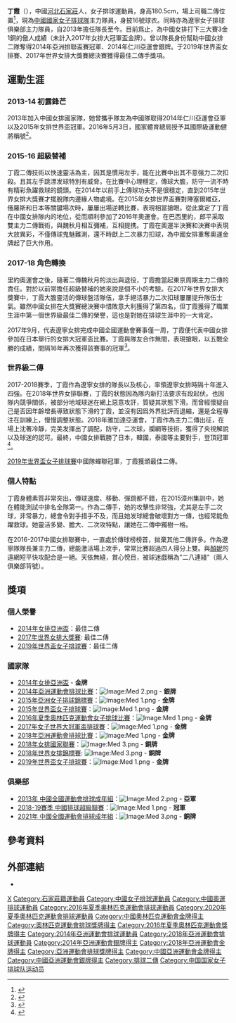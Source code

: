 {{Multiple issues|
{{Fanpov|time=2022-01-15T16:08:32+00:00}}
{{Inappropriate tone|time=2022-01-15T16:08:32+00:00}}
{{Original research|time=2022-01-15T16:08:32+00:00}}
}}
{{Infobox 排球選手
|name           = 丁霞
|image          = Xia Ding China team for Volleyball (cropped).jpg
|imagesize      =
|caption        =
|fullname       = 丁霞
|nickname       = 小螞蟻、海膽霞、丁接應、暴力二傳、丁小霞、丁大俠
|nationality    = {{PRC}}
|birth_date     = {{Birth date and age|1990|1|13}}
|birth_place    = {{CHN}}[[河北省|河北省]][[石家莊市|石家莊市]]
|death_date     =
|death_place    =
|hometown       =
|height         = {{height|m=1.805}}
|weight         = {{weight|kg=67}}
|spike          = {{height|m=3.05}}
|block          = {{height|m=2.95}}
|position       = 二傳
|currentnumber  = 16 (中國國家女子排球隊), 8 (遼寧女子排球俱樂部)
|currentclub    = {{flagicon|CHN}} [[遼寧女子排球俱樂部|遼寧女子排球俱樂部]]
|nationalyears  = 2014 -
|nationalteam   = {{flagicon|CHN}} [[中國國家女子排球隊|中國國家女子排球隊]]
|updated        = 2020年7月
|medaltemplates =
{{MedalSport | 女子[[排球|排球]]}}
{{MedalCountry | {{CHN}} }}
{{MedalCompetition|[[夏季奧林匹克運動會|夏季奧林匹克運動會]]}}
{{MedalGold| [[2016年夏季奧林匹克運動會|2016年夏季奧林匹克運動會]] |[[2016年夏季奧林匹克運動會女子排球比賽|團隊]]}}
{{MedalCompetition|[[女排大冠軍盃|女排大冠軍盃]]}}
{{MedalGold | [[2017年女排大冠軍盃賽|2017年日本]] | }}
{{MedalCompetition|[[世界盃排球賽|世界盃排球賽]]}}
{{MedalGold | [[2015年世界盃女子排球賽|2015年日本]] | }}
{{MedalGold | [[2019年世界盃女子排球賽|2019年日本]] | }}
{{MedalCompetition|[[亞洲運動會|亞洲運動會]]}}
{{MedalSilver | [[2014年亞洲運動會|2014年仁川]] | [[2014年亞洲運動會排球比賽|團隊]] }}
{{MedalGold | [[2018年亞洲運動會|2018年雅加達]] | [[2018年亞洲運動會排球比賽|團隊]] }}
}}

'''丁霞'''（{{bd|1990年|1月13日||}}），中國[[河北|河北]][[石家莊|石家莊]]人，女子排球運動員，身高180.5cm，場上司職二傳位置<ref>{{cite news|url=http://sports.sina.com.cn/o/2014-09-05/12467322845.shtml|title=女排亞洲盃丁霞任中國隊隊長國青小將未報名離隊|date=2014-09-05|publisher=[[新浪網|新浪網]]|accessdate=2014-10-05|archive-date=2014-09-10|archive-url=https://web.archive.org/web/20140910100753/http://sports.sina.com.cn/o/2014-09-05/12467322845.shtml|dead-url=no}}</ref>，現為[[中國國家女子排球隊|中國國家女子排球隊]]主力隊員，身披16號球衣。同時亦為遼寧女子排球俱樂部主力隊員，自2013年擔任隊長至今。目前爲止，為中國女排打下三大賽3金1銅的傲人成績（未計入2017年女排大冠軍盃金牌）。曾以隊長身份幫助中國女排二隊奪得2014年亞洲排聯盃賽冠軍、2014年仁川亞運會銀牌。于2019年世界盃女排賽、2017年世界女排大獎賽總決賽獲得最佳二傳手獎項。

== 運動生涯 ==
===2013-14 初露鋒芒===
2013年加入中國女排國家隊，她曾攜手隊友為中國隊取得2014年仁川亞運會亞軍以及2015年女排世界盃冠軍。2016年5月3日，國家體育總局授予其國際級運動健將稱號<ref>{{cite web|url=http://sports.people.com.cn/n1/2016/0505/c22155-28326744.html|title=體育總局授予50人國際級運動健將稱號 女排七國手在列|publisher=[[人民網|人民網]]|date=2016-05-05|accessdate=2016-07-20|archive-date=2016-08-17|archive-url=https://web.archive.org/web/20160817005455/http://sports.people.com.cn/n1/2016/0505/c22155-28326744.html|dead-url=no}}</ref>。

===2015-16 超級替補===
丁霞二傳技術以快速靈活為主，因其是慣用左手，能在比賽中出其不意强力二次扣殺。且其左手跳漂发球特別有威脅。在比賽中心理穩定，傳球大膽，防守一流不時有精彩魚躍救球的鏡頭。在2014年以前手上傳球功夫不是很穩定，直到2015年世界女排大獎賽才擺脫隊内邊緣人物處境。在2015年女排世界盃賽對陣塞爾維亞，俄羅斯和日本等關鍵場次時，屢屢出場逆轉比賽，表現相當搶眼。從此奠定了丁霞在中國女排隊内的地位，從而順利參加了2016年奧運會。在巴西里約，郎平采取雙主力二傳戰術，與魏秋月相互彌補，互相提携。丁霞在奧運半決賽和決賽中表現大放異彩，不僅傳球鬼魅難測，還不時獻上二次暴力扣球，為中國女排重奪奧運金牌起了巨大作用。

===2017-18 角色轉換===
里約奧運會之後，隨著二傳魏秋月的淡出與退役，丁霞擔當起東京周期主力二傳的責任。對於以前常擔任超級替補的她來說是個不小的考驗。在2017年世界女排大獎賽中，丁霞大膽靈活的傳球盤活隊伍，拿手絕活暴力二次扣球屢屢提升隊伍士氣。雖然中國女排在大獎賽總決賽中惜敗意大利獲得了第四名，但丁霞獲得了職業生涯中第一個世界級最佳二傳的榮譽，這也是對她在排球生涯中的一大肯定。

2017年9月，代表遼寧女排完成中國全國運動會賽事僅一周，丁霞便代表中國女排參加在日本舉行的女排大冠軍盃比賽。丁霞與隊友合作無間，表現搶眼，以五戰全勝的成績，間隔16年再次獲得該賽事的冠軍<ref>{{cite web|url=http://sports.qq.com/a/20170910/026714.htm|title=女排大冠軍盃中國3-1日本 五戰全勝完美奪冠|date=2017-09-10|accessdate=2018-09-07|archive-date=2017-09-11|archive-url=https://web.archive.org/web/20170911071410/http://sports.qq.com/a/20170910/026714.htm|dead-url=no}}</ref>。

===世界級二傳===
2017-2018賽季，丁霞作為遼寧女排的隊長以及核心，率領遼寧女排時隔十年進入四強。在2018年世界女排聯賽，丁霞的狀態因為隊内新打法要求有段起伏。也因隊内競爭關係，被部分地域球迷在網上惡意攻訐，質疑其狀態下滑。而曾經懷疑自己是否因年齡增長導致狀態下滑的丁霞，並沒有因爲外界批評而退縮，還是全程專注在訓練上，慢慢調整狀態。2018年雅加達亞運會，丁霞作為主力二傳出征，在場上沈著冷靜，完美发揮出了調配，防守，二次球，攔網等技術，獲得了央視解說以及球迷的認可。最終，中國女排戰勝了日本，韓國，泰國等主要對手，登頂冠軍<ref>{{cite web|url=http://sports.sina.com.cn/others/volleyball/2018-09-01/doc-ihiixzkm3309703.shtml?cre=sinapc&mod=g|title=央視：中國女排狀態明顯提升 丁霞狀態保持出色|date=2018-09-01|accessdate=2018-09-07|archive-date=2018-09-07|archive-url=https://web.archive.org/web/20180907183220/http://sports.sina.com.cn/others/volleyball/2018-09-01/doc-ihiixzkm3309703.shtml?cre=sinapc&mod=g|dead-url=no}}</ref>。

[[2019年世界盃女子排球賽|2019年世界盃女子排球賽]]中國隊蟬聯冠軍，丁霞獲頒最佳二傳。

===個人特點===
丁霞身體素質非常突出，傳球速度、移動、彈跳都不錯，在2015漳州集訓中，她在體能測試中排名全隊第一。作為二傳手，她的攻擊性非常強，尤其是左手二次球，非常暴力，總會令對手措手不及，而且她发球總會破壞對方一傳，也經常能魚躍救球。她靈活多變、膽大、二次攻特點，讓她在二傳中獨樹一格。

在2016-2017中國女排聯賽中，一直處於傳球榜榜首，拋棄其他二傳許多。作為遼寧隊隊長兼主力二傳，總能激活場上攻手，常常比賽超過四人得分上雙。與[[顏妮|顏妮]]的遠網短平快攻配合是一絕。天依無縫，賞心悅目，被球迷戯稱為"二八連綫"（兩人俱樂部背號）。

==獎項==
===個人榮譽===
*[[2014年亞洲盃女子排球錦標賽|2014年女排亞洲盃]]：最佳二傳
*[[2017年世界女排大獎賽|2017年世界女排大獎賽]]: 最佳二傳
*[[2019年世界盃女子排球賽|2019年世界盃女子排球賽]]：最佳二傳

===國家隊===
*[[2014年亞洲盃女子排球錦標賽|2014年女排亞洲盃]] - '''金牌'''
*[[2014年亞洲運動會排球比賽|2014年亞洲運動會排球比賽]]：[[Image:Med_2.png|Image:Med 2.png]] - '''銀牌'''
*[[2015年亞洲女子排球錦標賽|2015年亞洲女子排球錦標賽]]：[[Image:Med_1.png|Image:Med 1.png]] - '''金牌'''
*[[2015年世界盃女子排球賽|2015年世界盃女子排球賽]]：[[Image:Med_1.png|Image:Med 1.png]] - '''金牌'''
*[[2016年夏季奧林匹克運動會女子排球比賽|2016年夏季奧林匹克運動會女子排球比賽]]：[[Image:Med_1.png|Image:Med 1.png]] - '''金牌'''
*[[2017年女子世界大冠軍盃排球賽|2017年女子世界大冠軍盃排球賽]]：[[Image:Med_1.png|Image:Med 1.png]] - '''金牌'''
*[[2018年亞洲運動會排球比賽|2018年亞洲運動會排球比賽]]：[[Image:Med_1.png|Image:Med 1.png]] - '''金牌'''
*[[2018年女排國家聯賽|2018年女排國家聯賽]]：[[Image:Med_3.png|Image:Med 3.png]] - '''銅牌'''
*[[2018年世界女子排球錦標賽|2018年世界女排錦標賽]]:  [[Image:Med_3.png|Image:Med 3.png]] - '''銅牌'''
*[[2019年世界盃女子排球賽|2019年世界盃女子排球賽]]：[[Image:Med_1.png|Image:Med 1.png]] - '''金牌'''

===俱樂部===
*[[2013年_中國全國運動會排球成年組|2013年 中國全國運動會排球成年組]]：[[Image:Med_2.png|Image:Med 2.png]] - '''亞軍'''
*[[2018-19賽季_中國排球超級聯賽|2018-19賽季 中國排球超級聯賽]]：[[Image:Med_1.png|Image:Med 1.png]] - '''冠軍'''
*[[2021年_中國全國運動會排球成年組|2021年 中國全國運動會排球成年組]]：[[Image:Med_3.png|Image:Med 3.png]] - '''銅牌'''

== 參考資料 ==
{{reflist}}

== 外部連結 ==
* {{Sinaweibo|2734343924}}
{{世界盃排球賽最佳二傳}}
{{2015年世界盃中國女子排球隊}} 
{{2016年奧運會中國國家女子排球隊}}
{{2018年亞運會中國女子排球隊}}
{{2018年世錦賽中國女子排球隊}}
{{2019年世界盃中國女子排球隊}}

{{DEFAULTSORT:Ding Xia}}
[[Category:丁姓|X]]
[[Category:石家莊籍運動員|Category:石家莊籍運動員]]
[[Category:中國女子排球運動員|Category:中國女子排球運動員]]
[[Category:中國奧運排球運動員|Category:中國奧運排球運動員]]
[[Category:2016年夏季奧林匹克運動會排球運動員|Category:2016年夏季奧林匹克運動會排球運動員]]
[[Category:2020年夏季奧林匹克運動會排球運動員|Category:2020年夏季奧林匹克運動會排球運動員]]
[[Category:中國奧林匹克運動會金牌得主|Category:中國奧林匹克運動會金牌得主]]
[[Category:奧林匹克運動會排球獎牌得主|Category:奧林匹克運動會排球獎牌得主]]
[[Category:2016年夏季奧林匹克運動會獎牌得主|Category:2016年夏季奧林匹克運動會獎牌得主]]
[[Category:2014年亞洲運動會排球運動員|Category:2014年亞洲運動會排球運動員]]
[[Category:2018年亞洲運動會排球運動員|Category:2018年亞洲運動會排球運動員]]
[[Category:2014年亞洲運動會銀牌得主|Category:2014年亞洲運動會銀牌得主]]
[[Category:2018年亞洲運動會金牌得主|Category:2018年亞洲運動會金牌得主]]
[[Category:亞洲運動會排球獎牌得主|Category:亞洲運動會排球獎牌得主]]
[[Category:中國亞洲運動會金牌得主|Category:中國亞洲運動會金牌得主]]
[[Category:中國亞洲運動會銀牌得主|Category:中國亞洲運動會銀牌得主]]
[[Category:排球二傳|Category:排球二傳]]
[[Category:中国国家女子排球队运动员|Category:中国国家女子排球队运动员]]
